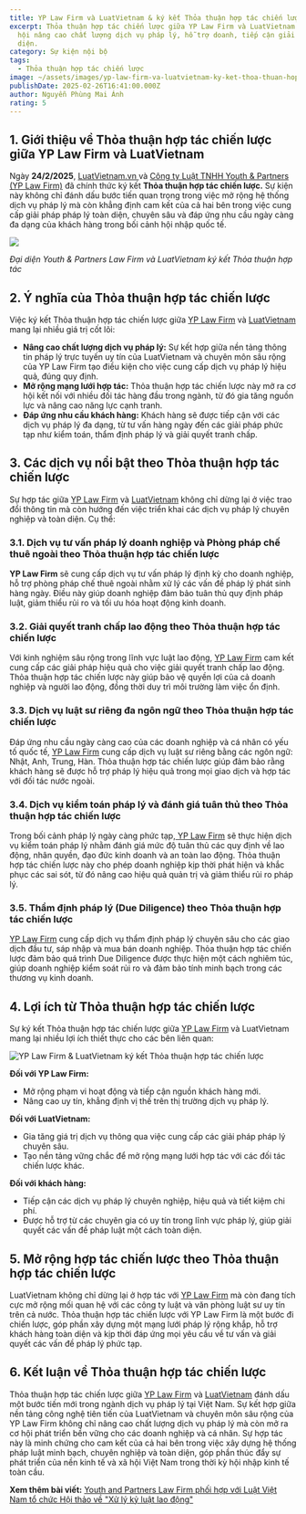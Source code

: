 ```yaml
---
title: YP Law Firm và LuatVietnam & ký kết Thỏa thuận hợp tác chiến lược
excerpt: Thỏa thuận hợp tác chiến lược giữa YP Law Firm và LuatVietnam mở ra cơ
  hội nâng cao chất lượng dịch vụ pháp lý, hỗ trợ doanh, tiếp cận giải pháp toàn
  diện.
category: Sự kiện nội bộ
tags:
  - Thỏa thuận hợp tác chiến lược
image: ~/assets/images/yp-law-firm-va-luatvietnam-ky-ket-thoa-thuan-hop-tac-chien-luoc.png
publishDate: 2025-02-26T16:41:00.000Z
author: Nguyễn Phùng Mai Ánh
rating: 5
---
```

## 1. Giới thiệu về Thỏa thuận hợp tác chiến lược giữa YP Law Firm và LuatVietnam

Ngày **24/2/2025**, [LuatVietnam.vn ](https://luatvietnam.vn/)và [Công ty Luật TNHH Youth & Partners (YP Law Firm)](https://yplawfirm.vn/) đã chính thức ký kết **Thỏa thuận hợp tác chiến lược.** Sự kiện này không chỉ đánh dấu bước tiến quan trọng trong việc mở rộng hệ thống dịch vụ pháp lý mà còn khẳng định cam kết của cả hai bên trong việc cung cấp giải pháp pháp lý toàn diện, chuyên sâu và đáp ứng nhu cầu ngày càng đa dạng của khách hàng trong bối cảnh hội nhập quốc tế.

![](~/assets/images/yp-law-firm-va-luatvietnam-ky-ket-thoa-thuan-hop-tac-chien-luoc-1.jpg)

*Đại diện Youth & Partners Law Firm và LuatVietnam ký kết Thỏa thuận hợp tác*

## 2. Ý nghĩa của Thỏa thuận hợp tác chiến lược

Việc ký kết Thỏa thuận hợp tác chiến lược giữa [YP Law Firm](https://yplawfirm.vn/) và [LuatVietnam](https://luatvietnam.vn/) mang lại nhiều giá trị cốt lõi:

* **Nâng cao chất lượng dịch vụ pháp lý:** Sự kết hợp giữa nền tảng thông tin pháp lý trực tuyến uy tín của LuatVietnam và chuyên môn sâu rộng của YP Law Firm tạo điều kiện cho việc cung cấp dịch vụ pháp lý hiệu quả, đúng quy định.
* **Mở rộng mạng lưới hợp tác:** Thỏa thuận hợp tác chiến lược này mở ra cơ hội kết nối với nhiều đối tác hàng đầu trong ngành, từ đó gia tăng nguồn lực và nâng cao năng lực cạnh tranh.
* **Đáp ứng nhu cầu khách hàng:** Khách hàng sẽ được tiếp cận với các dịch vụ pháp lý đa dạng, từ tư vấn hàng ngày đến các giải pháp phức tạp như kiểm toán, thẩm định pháp lý và giải quyết tranh chấp.

## 3. Các dịch vụ nổi bật theo Thỏa thuận hợp tác chiến lược

Sự hợp tác giữa [YP Law Firm](https://yplawfirm.vn/) và [LuatVietnam](https://luatvietnam.vn/) không chỉ dừng lại ở việc trao đổi thông tin mà còn hướng đến việc triển khai các dịch vụ pháp lý chuyên nghiệp và toàn diện. Cụ thể:

### 3.1. Dịch vụ tư vấn pháp lý doanh nghiệp và Phòng pháp chế thuê ngoài theo Thỏa thuận hợp tác chiến lược

**YP Law Firm** sẽ cung cấp dịch vụ tư vấn pháp lý định kỳ cho doanh nghiệp, hỗ trợ phòng pháp chế thuê ngoài nhằm xử lý các vấn đề pháp lý phát sinh hàng ngày. Điều này giúp doanh nghiệp đảm bảo tuân thủ quy định pháp luật, giảm thiểu rủi ro và tối ưu hóa hoạt động kinh doanh.

### 3.2. Giải quyết tranh chấp lao động theo Thỏa thuận hợp tác chiến lược

Với kinh nghiệm sâu rộng trong lĩnh vực luật lao động, [YP Law Firm](https://yplawfirm.vn/) cam kết cung cấp các giải pháp hiệu quả cho việc giải quyết tranh chấp lao động. Thỏa thuận hợp tác chiến lược này giúp bảo vệ quyền lợi của cả doanh nghiệp và người lao động, đồng thời duy trì môi trường làm việc ổn định.

### 3.3. Dịch vụ luật sư riêng đa ngôn ngữ theo Thỏa thuận hợp tác chiến lược

Đáp ứng nhu cầu ngày càng cao của các doanh nghiệp và cá nhân có yếu tố quốc tế, [YP Law Firm](https://yplawfirm.vn/) cung cấp dịch vụ luật sư riêng bằng các ngôn ngữ: Nhật, Anh, Trung, Hàn. Thỏa thuận hợp tác chiến lược giúp đảm bảo rằng khách hàng sẽ được hỗ trợ pháp lý hiệu quả trong mọi giao dịch và hợp tác với đối tác nước ngoài.

### 3.4. Dịch vụ kiểm toán pháp lý và đánh giá tuân thủ theo Thỏa thuận hợp tác chiến lược

Trong bối cảnh pháp lý ngày càng phức tạp,[ YP Law Firm](https://yplawfirm.vn/) sẽ thực hiện dịch vụ kiểm toán pháp lý nhằm đánh giá mức độ tuân thủ các quy định về lao động, nhân quyền, đạo đức kinh doanh và an toàn lao động. Thỏa thuận hợp tác chiến lược này cho phép doanh nghiệp kịp thời phát hiện và khắc phục các sai sót, từ đó nâng cao hiệu quả quản trị và giảm thiểu rủi ro pháp lý.

### 3.5. Thẩm định pháp lý (Due Diligence) theo Thỏa thuận hợp tác chiến lược

[YP Law Firm](https://yplawfirm.vn/) cung cấp dịch vụ thẩm định pháp lý chuyên sâu cho các giao dịch đầu tư, sáp nhập và mua bán doanh nghiệp. Thỏa thuận hợp tác chiến lược đảm bảo quá trình Due Diligence được thực hiện một cách nghiêm túc, giúp doanh nghiệp kiểm soát rủi ro và đảm bảo tính minh bạch trong các thương vụ kinh doanh.

## 4. Lợi ích từ Thỏa thuận hợp tác chiến lược

Sự ký kết Thỏa thuận hợp tác chiến lược giữa [YP Law Firm](https://yplawfirm.vn/) và LuatVietnam mang lại nhiều lợi ích thiết thực cho các bên liên quan:

![YP Law Firm & LuatVietnam ký kết Thỏa thuận hợp tác chiến lược](~/assets/images/yp-law-firm-va-luatvietnam-ky-ket-thoa-thuan-hop-tac-chien-luoc-1.jpg "YP Law Firm & LuatVietnam ký kết Thỏa thuận hợp tác chiến lược")

**Đối với YP Law Firm:**

* Mở rộng phạm vi hoạt động và tiếp cận nguồn khách hàng mới.
* Nâng cao uy tín, khẳng định vị thế trên thị trường dịch vụ pháp lý.

**Đối với LuatVietnam:**

* Gia tăng giá trị dịch vụ thông qua việc cung cấp các giải pháp pháp lý chuyên sâu.
* Tạo nền tảng vững chắc để mở rộng mạng lưới hợp tác với các đối tác chiến lược khác.

**Đối với khách hàng:**

* Tiếp cận các dịch vụ pháp lý chuyên nghiệp, hiệu quả và tiết kiệm chi phí.
* Được hỗ trợ từ các chuyên gia có uy tín trong lĩnh vực pháp lý, giúp giải quyết các vấn đề pháp luật một cách toàn diện.

## 5. Mở rộng hợp tác chiến lược theo Thỏa thuận hợp tác chiến lược

LuatVietnam không chỉ dừng lại ở hợp tác với [YP Law Firm](https://yplawfirm.vn/) mà còn đang tích cực mở rộng mối quan hệ với các công ty luật và văn phòng luật sư uy tín trên cả nước. Thỏa thuận hợp tác chiến lược với YP Law Firm là một bước đi chiến lược, góp phần xây dựng một mạng lưới pháp lý rộng khắp, hỗ trợ khách hàng toàn diện và kịp thời đáp ứng mọi yêu cầu về tư vấn và giải quyết các vấn đề pháp lý phức tạp.

## 6. Kết luận về Thỏa thuận hợp tác chiến lược

Thỏa thuận hợp tác chiến lược giữa [YP Law Firm](https://yplawfirm.vn/) và [LuatVietnam](https://luatvietnam.vn/) đánh dấu một bước tiến mới trong ngành dịch vụ pháp lý tại Việt Nam. Sự kết hợp giữa nền tảng công nghệ tiên tiến của LuatVietnam và chuyên môn sâu rộng của YP Law Firm không chỉ nâng cao chất lượng dịch vụ pháp lý mà còn mở ra cơ hội phát triển bền vững cho các doanh nghiệp và cá nhân. Sự hợp tác này là minh chứng cho cam kết của cả hai bên trong việc xây dựng hệ thống pháp luật minh bạch, chuyên nghiệp và toàn diện, góp phần thúc đẩy sự phát triển của nền kinh tế và xã hội Việt Nam trong thời kỳ hội nhập kinh tế toàn cầu.

**Xem thêm bài viết:** [Youth and Partners Law Firm phối hợp với Luật Việt Nam tổ chức Hội thảo về "Xử lý kỷ luật lao động"](https://yplawfirm.vn/tin-tuc/youth-and-partners-law-firm-phoi-hop-voi-luat-viet-nam-to-chuc-hoi-thao-ve-xu-ly-ky-luat-lao-dong)

